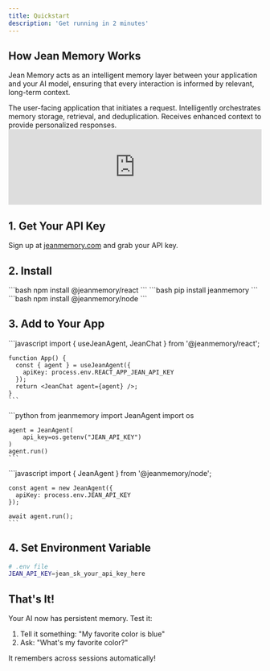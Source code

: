 ```yaml
---
title: Quickstart
description: 'Get running in 2 minutes'
---
```


## How Jean Memory Works

Jean Memory acts as an intelligent memory layer between your application and your AI model, ensuring that every interaction is informed by relevant, long-term context.

<CardGroup cols={3}>
    <Card title="Your Application" icon="cloud">
        The user-facing application that initiates a request.
    </Card>
    <Card title="Jean Memory" icon="brain">
        Intelligently orchestrates memory storage, retrieval, and deduplication.
    </Card>
    <Card title="AI Model" icon="sparkles">
        Receives enhanced context to provide personalized responses.
    </Crad>
</CardGroup>


<iframe 
    width="100%" 
    style={{aspectRatio: "16 / 9", margin: '2rem 0'}} 
    src="https://www.youtube.com/embed/kO6f7doPjSI" 
    title="YouTube video player" 
    frameBorder="0" 
    allow="accelerometer; autoplay; clipboard-write; encrypted-media; gyroscope; picture-in-picture" 
    allowFullScreen>
</iframe>

## 1. Get Your API Key

Sign up at [jeanmemory.com](https://jeanmemory.com) and grab your API key.

## 2. Install

<Tabs>
  <Tab title="React">
    ```bash
    npm install @jeanmemory/react
    ```
  </Tab>
  <Tab title="Python">
    ```bash
    pip install jeanmemory
    ```
  </Tab>
  <Tab title="Node.js">
    ```bash
    npm install @jeanmemory/node
    ```
  </Tab>
</Tabs>

## 3. Add to Your App

<Tabs>
  <Tab title="React">
    ```javascript
    import { useJeanAgent, JeanChat } from '@jeanmemory/react';
    
    function App() {
      const { agent } = useJeanAgent({ 
        apiKey: process.env.REACT_APP_JEAN_API_KEY 
      });
      return <JeanChat agent={agent} />;
    }
    ```
  </Tab>
  <Tab title="Python">
    ```python
    from jeanmemory import JeanAgent
    import os
    
    agent = JeanAgent(
        api_key=os.getenv("JEAN_API_KEY")
    )
    agent.run()
    ```
  </Tab>
  <Tab title="Node.js">
    ```javascript
    import { JeanAgent } from '@jeanmemory/node';
    
    const agent = new JeanAgent({
      apiKey: process.env.JEAN_API_KEY
    });
    
    await agent.run();
    ```
  </Tab>
</Tabs>

## 4. Set Environment Variable

```bash
# .env file
JEAN_API_KEY=jean_sk_your_api_key_here
```

## That's It!

Your AI now has persistent memory. Test it:

1. Tell it something: "My favorite color is blue"
2. Ask: "What's my favorite color?"

It remembers across sessions automatically!
